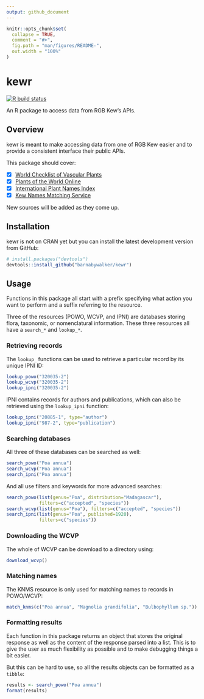 ```yaml
---
output: github_document
---
```


<!-- README.md is generated from README.Rmd. Please edit that file -->

```r
knitr::opts_chunk$set(
  collapse = TRUE,
  comment = "#>",
  fig.path = "man/figures/README-",
  out.width = "100%"
)
```

# kewr

<!-- badges: start -->
[![R build status](https://github.com/barnabywalker/kewr/workflows/R-CMD-check/badge.svg)](https://github.com/barnabywalker/kewr/actions)
<!-- badges: end -->

An R package to access data from RGB Kew's APIs.

## Overview

kewr is meant to make accessing data from one of RGB Kew easier and to provide a consistent interface their public APIs.

This package should cover:

- [x] [World Checklist of Vascular Plants](https://wcvp.science.kew.org/)
- [x] [Plants of the World Online](http://powo.science.kew.org/)
- [x] [International Plant Names Index](https://www.ipni.org/)
- [x] [Kew Names Matching Service](http://namematch.science.kew.org/)

New sources will be added as they come up.

## Installation

kewr is not on CRAN yet but you can install the latest development version from GitHub:

``` r
# install.packages("devtools")
devtools::install_github("barnabywalker/kewr")
```

## Usage

Functions in this package all start with a prefix specifying what action you want to perform and a suffix referring to the resource.

Three of the resources (POWO, WCVP, and IPNI) are databases storing flora, taxonomic, or nomenclatural information. These three resources all have a `search_*` and `lookup_*`.

### Retrieving records

The `lookup_` functions can be used to retrieve a particular record by its unique IPNI ID:

``` r
lookup_powo("320035-2")
lookup_wcvp("320035-2")
lookup_ipni("320035-2")
```

IPNI contains records for authors and publications, which can also be retrieved using the `lookup_ipni` function:

``` r
lookup_ipni("20885-1", type="author")
lookup_ipni("987-2", type="publication")
```

### Searching databases

All three of these databases can be searched as well:

``` r
search_powo("Poa annua")
search_wcvp("Poa annua")
search_ipni("Poa annua")
```
And all use filters and keywords for more advanced searches:

``` r
search_powo(list(genus="Poa", distribution="Madagascar"), 
            filters=c("accepted", "species"))
search_wcvp(list(genus="Poa"), filters=c("accepted", "species"))
search_ipni(list(genus="Poa", published=1920),
            filters=c("species"))
```

### Downloading the WCVP

The whole of WCVP can be download to a directory using:

``` r
download_wcvp()
```

### Matching names

The KNMS resource is only used for matching names to records in POWO/WCVP:

```r
match_knms(c("Poa annua", "Magnolia grandifolia", "Bulbophyllum sp."))
```

### Formatting results

Each function in this package returns an object that stores the original response as well as the content of the response parsed into a list. This is to give the user as much flexibility as possible and to make debugging things a bit easier.

But this can be hard to use, so all the results objects can be formatted as a `tibble`:

``` r
results <- search_powo("Poa annua")
format(results)
```
